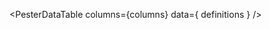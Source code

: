 
<PesterDataTable
  columns={columns}
  data={ definitions }
/>

<PesterDataButton
  text="Suggest New Article"
  editUrl="https://github.com/pester/docs/edit/master/docs/additional-resources/articles.table.js"
/>